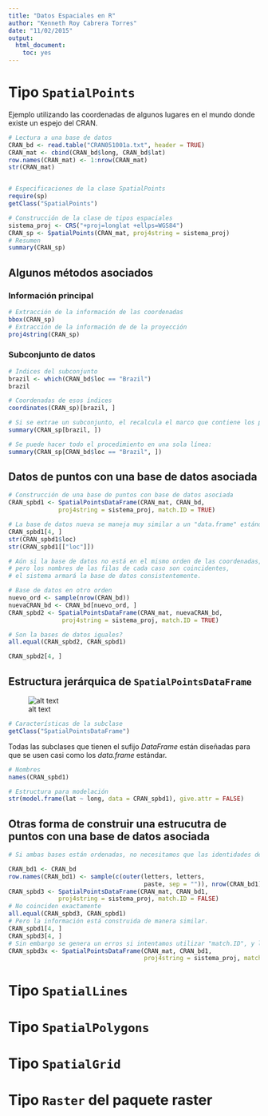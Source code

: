 ```yaml
---
title: "Datos Espaciales en R"
author: "Kenneth Roy Cabrera Torres"
date: "11/02/2015"
output:
  html_document:
    toc: yes
---
```


# Tipo `SpatialPoints`

Ejemplo utilizando las coordenadas de algunos lugares en el mundo donde existe un espejo del CRAN.

```r
# Lectura a una base de datos
CRAN_bd <- read.table("CRAN051001a.txt", header = TRUE)
CRAN_mat <- cbind(CRAN_bd$long, CRAN_bd$lat)
row.names(CRAN_mat) <- 1:nrow(CRAN_mat)
str(CRAN_mat)


# Especificaciones de la clase SpatialPoints
require(sp)
getClass("SpatialPoints")

# Construcción de la clase de tipos espaciales
sistema_proj <- CRS("+proj=longlat +ellps=WGS84")
CRAN_sp <- SpatialPoints(CRAN_mat, proj4string = sistema_proj)
# Resumen
summary(CRAN_sp)
```

## Algunos métodos asociados

### Información principal

```r
# Extracción de la información de las coordenadas
bbox(CRAN_sp)
# Extracción de la información de de la proyección
proj4string(CRAN_sp)
```

### Subconjunto de datos

```r
# Índices del subconjunto
brazil <- which(CRAN_bd$loc == "Brazil")
brazil

# Coordenadas de esos índices
coordinates(CRAN_sp)[brazil, ]

# Si se extrae un subconjunto, el recalcula el marco que contiene los puntos
summary(CRAN_sp[brazil, ])

# Se puede hacer todo el procedimiento en una sola línea:
summary(CRAN_sp[CRAN_bd$loc == "Brazil", ])
```

## Datos de puntos con una base de datos asociada

```r
# Construcción de una base de puntos con base de datos asociada
CRAN_spbd1 <- SpatialPointsDataFrame(CRAN_mat, CRAN_bd,
              proj4string = sistema_proj, match.ID = TRUE)

# La base de datos nueva se maneja muy similar a un "data.frame" estándar
CRAN_spbd1[4, ]
str(CRAN_spbd1$loc)
str(CRAN_spbd1[["loc"]])    

# Aún si la base de datos no está en el mismo orden de las coordenadas,
# pero los nombres de las filas de cada caso son coincidentes,
# el sistema armará la base de datos consistentemente.

# Base de datos en otro orden
nuevo_ord <- sample(nrow(CRAN_bd))
nuevaCRAN_bd <- CRAN_bd[nuevo_ord, ]
CRAN_spbd2 <- SpatialPointsDataFrame(CRAN_mat, nuevaCRAN_bd,
               proj4string = sistema_proj, match.ID = TRUE)

# Son la bases de datos iguales?
all.equal(CRAN_spbd2, CRAN_spbd1)

CRAN_spbd2[4, ]
```

## Estructura jerárquica de `SpatialPointsDataFrame`

![alt text](figuras/estrucSpatialPointsDataFrame.png)

```r
# Características de la subclase
getClass("SpatialPointsDataFrame")
```

Todas las subclases que tienen el sufijo *DataFrame* están
diseñadas para que se usen casi como los *data.frame* estándar.

```r
# Nombres
names(CRAN_spbd1)

# Estructura para modelación
str(model.frame(lat ~ long, data = CRAN_spbd1), give.attr = FALSE)
```

## Otras forma de construir una estrucutra de puntos con una base de datos asociada

```r
# Si ambas bases están ordenadas, no necesitamos que las identidades de los puntos coincidan

CRAN_bd1 <- CRAN_bd
row.names(CRAN_bd1) <- sample(c(outer(letters, letters,
                                      paste, sep = "")), nrow(CRAN_bd1))
CRAN_spbd3 <- SpatialPointsDataFrame(CRAN_mat, CRAN_bd1,
              proj4string = sistema_proj, match.ID = FALSE)
# No coinciden exactamente
all.equal(CRAN_spbd3, CRAN_spbd1)
# Pero la información está construida de manera similar.
CRAN_spbd1[4, ]
CRAN_spbd3[4, ]
# Sin embargo se genera un erros si intentamos utilizar "match.ID", y los identificadores no coinciden.
CRAN_spbd3x <- SpatialPointsDataFrame(CRAN_mat, CRAN_bd1,
                                      proj4string = sistema_proj, match.ID = TRUE)

```

# Tipo `SpatialLines`

# Tipo `SpatialPolygons`

# Tipo `SpatialGrid`

# Tipo `Raster` del paquete **raster** 
